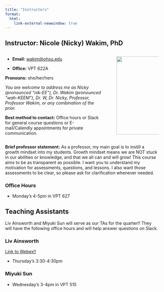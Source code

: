```yaml
---
title: "Instructors"
format: 
  html:
    link-external-newwindow: true
---
```


## Instructor: Nicole (Nicky) Wakim, PhD

::: columns
::: {.column width="68%"}
-   **Email:** [wakim\@ohsu.edu](mailto:wakim@ohsu.edu)

-   **Office:** VPT 622A

**Pronouns:** she/her/hers

*You are welcome to address me as Nicky (pronounced "nik-EE"), Dr. Wakim
(pronounced "wah-KEEM"), Dr. W, Dr. Nicky, Professor, Professor Wakim,
or any combination of the prior.*

**Best method to contact:** Office hours or Slack for general course
questions or E-mail/Calendly appointments for private communication.
:::

::: {.column width="2%"}
:::

::: {.column width="30%"}
![](images/N_Wakim.jpg){fig-align="right" width="256"}
:::
:::

**Brief professor statement:** As a professor, my main goal is to
instill a growth mindset into my students. Growth mindset means we are
NOT stuck in our abilities or knowledge, and that we all can and will
grow! This course aims to be as transparent as possible. I want you to
understand my motivation for assessments, questions, and lessons. I also
want those assessments to be clear, so please ask for clarification
whenever needed.

### Office Hours

-   Monday's 4-5pm in VPT 627 

## Teaching Assistants

Liv Ainsworth and Miyuki Sun will serve as our TAs for the quarter!! They will have the following office hours and will help answer questions on Slack.

### Liv Ainsworth

[Link to Webex!!](https://ohsu.webex.com/meet/ainsworl)

-   Thursday's 3:30-4:30pm 

### Miyuki Sun

-   Wednesday's 3-4pm in VPT 515
